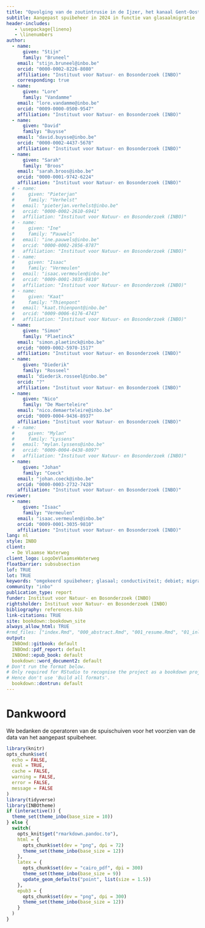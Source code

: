 ```yaml
---
title: "Opvolging van de zoutintrusie in de Ijzer, het kanaal Gent-Oostende, het Leopoldkanaal, het afleidingskanaal van de Leie en de Noordede"
subtitle: Aangepast spuibeheer in 2024 in functie van glasaalmigratie
header-includes:
   - \usepackage{lineno}
   - \linenumbers
author:
  - name:
      given: "Stijn"
      family: "Bruneel"
    email: "stijn.bruneel@inbo.be"
    orcid: "0000-0002-8226-8080"
    affiliation: "Instituut voor Natuur- en Bosonderzoek (INBO)"
    corresponding: true
  - name:
      given: "Lore"
      family: "Vandamme"
    email: "lore.vandamme@inbo.be"
    orcid: "0009-0000-0500-9547"
    affiliation: "Instituut voor Natuur- en Bosonderzoek (INBO)"
  - name:
      given: "David"
      family: "Buysse"
    email: "david.buysse@inbo.be"
    orcid: "0000-0002-4437-5678"
    affiliation: "Instituut voor Natuur- en Bosonderzoek (INBO)"
  - name:
      given: "Sarah"
      family: "Broos"
    email: "sarah.broos@inbo.be"
    orcid: "0000-0001-9742-6224"
    affiliation: "Instituut voor Natuur- en Bosonderzoek (INBO)"
  # - name:
  #     given: "Pieterjan"
  #     family: "Verhelst"
  #   email: "pieterjan.verhelst@inbo.be"
  #   orcid: "0000-0002-2610-6941"
  #   affiliation: "Instituut voor Natuur- en Bosonderzoek (INBO)"
  # - name:
  #     given: "Ine"
  #     family: "Pauwels"
  #   email: "ine.pauwels@inbo.be"
  #   orcid: "0000-0002-2856-8787"
  #   affiliation: "Instituut voor Natuur- en Bosonderzoek (INBO)"
  # - name:
  #     given: "Isaac"
  #     family: "Vermeulen"
  #   email: "isaac.vermeulen@inbo.be"
  #   orcid: "0009-0001-3035-9810"
  #   affiliation: "Instituut voor Natuur- en Bosonderzoek (INBO)"
  # - name:
  #     given: "Kaat"
  #     family: "Thienpont"
  #   email: "kaat.thienpont@inbo.be"
  #   orcid: "0009-0006-6176-4743"
  #   affiliation: "Instituut voor Natuur- en Bosonderzoek (INBO)"
  - name:
      given: "Simon"
      family: "Plaetinck"
    email: "simon.plaetinck@inbo.be"
    orcid: "0009-0002-5970-1517"
    affiliation: "Instituut voor Natuur- en Bosonderzoek (INBO)"
  - name:
      given: "Diederik"
      family: "Rosseel"
    email: "diederik.rosseel@inbo.be"
    orcid: "?"
    affiliation: "Instituut voor Natuur- en Bosonderzoek (INBO)"
  - name:
      given: "Nico"
      family: "De Maerteleire"
    email: "nico.demaerteleire@inbo.be"
    orcid: "0009-0004-9436-8937"
    affiliation: "Instituut voor Natuur- en Bosonderzoek (INBO)"
  # - name:
  #     given: "Mylan"
  #     family: "Lyssens"
  #   email: "mylan.lyssens@inbo.be"
  #   orcid: "0009-0004-0438-8097"
  #   affiliation: "Instituut voor Natuur- en Bosonderzoek (INBO)"
  - name:
      given: "Johan"
      family: "Coeck"
    email: "johan.coeck@inbo.be"
    orcid: "0000-0003-2732-7428"
    affiliation: "Instituut voor Natuur- en Bosonderzoek (INBO)"
reviewer:
  - name:
      given: "Isaac"
      family: "Vermeulen"
    email: "isaac.vermeulen@inbo.be"
    orcid: "0009-0001-3035-9810"
    affiliation: "Instituut voor Natuur- en Bosonderzoek (INBO)"
lang: nl
style: INBO
client:
  - De Vlaamse Waterweg
client_logo: LogoDeVlaamseWaterweg
floatbarrier: subsubsection
lof: TRUE
lot: TRUE
keywords: "omgekeerd spuibeheer; glasaal; conductiviteit; debiet; migratie"
community: "inbo"
publication_type: report
funder: Instituut voor Natuur- en Bosonderzoek (INBO)
rightsholder: Instituut voor Natuur- en Bosonderzoek (INBO)
bibliography: references.bib
link-citations: TRUE
site: bookdown::bookdown_site
always_allow_html: TRUE
#rmd_files: ["index.Rmd", "000_abstract.Rmd", "001_resume.Rmd", "01_inleiding.Rmd", "02_materiaal_en_methoden.Rmd", "./resultaten/2023/03_resultaten_2023.Rmd", "zzz_references_and_appendix.Rmd"]
output:
  INBOmd::gitbook: default
  INBOmd::pdf_report: default
  INBOmd::epub_book: default
  bookdown::word_document2: default
# Don't run the format below.
# Only required for RStudio to recognise the project as a bookdown project.
# Hence don't use 'Build all formats'.
  bookdown::dontrun: default
---
```


# Dankwoord {.unnumbered}

We bedanken de operatoren van de spuischuiven voor het voorzien van de data van het aangepast spuibeheer.

```r
library(knitr)
opts_chunk$set(
  echo = FALSE,
  eval = TRUE,
  cache = FALSE,
  warning = FALSE,
  error = FALSE,
  message = FALSE
)
library(tidyverse)
library(INBOtheme)
if (interactive()) {
  theme_set(theme_inbo(base_size = 10))
} else {
  switch(
    opts_knit$get("rmarkdown.pandoc.to"),
    html = {
      opts_chunk$set(dev = "png", dpi = 72)
      theme_set(theme_inbo(base_size = 12))
    },
    latex = {
      opts_chunk$set(dev = "cairo_pdf", dpi = 300)
      theme_set(theme_inbo(base_size = 9))
      update_geom_defaults("point", list(size = 1.5))
    },
    epub3 = {
      opts_chunk$set(dev = "png", dpi = 300)
      theme_set(theme_inbo(base_size = 12))
    }
  )
}
```
